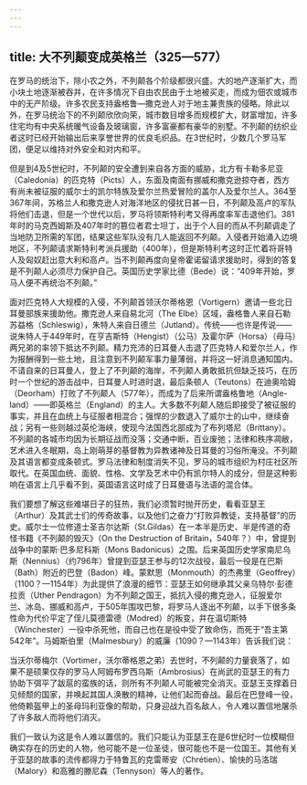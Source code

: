 ```yaml
---
---
---
```

title: 大不列颠变成英格兰（325—577）
---




在罗马的统治下，除小农之外，不列颠各个阶级都很兴盛。大的地产逐渐扩大，而小块土地逐渐被吞并，在许多情况下自由农民由于土地被买走，而成为佃农或城市中的无产阶级。许多农民支持盎格鲁—撒克逊人对于地主兼贵族的侵略。除此以外，在罗马统治下的不列颠欣欣向荣，城市数目增多而规模扩大，财富增加，许多住宅均有中央系统暖气设备及玻璃窗，许多富豪都有豪华的别墅。不列颠的纺织业者这时已经开始输出后来享誉世界的优良毛织品。在3世纪时，少数几个罗马军团，便足以维持对外安全和对内和平。

但是到4及5世纪时，不列颠的安全遭到来自各方面的威胁，北方有卡勒多尼亚（Caledonia）的匹克特（Picts）人，东面及南面有挪威和撒克逊掠夺者，西方有尚未被征服的威尔士的凯尔特族及爱尔兰热爱冒险的盖尔人及爱尔兰人。364至367年间，苏格兰人和撒克逊人对海洋地区的侵扰日甚一日，不列颠及高卢的军队将他们击退，但是一个世代以后，罗马将领斯特利考又得再度率军击退他们。381年时的马克西姆斯及407年时的篡位者君士坦丁，出于个人目的而从不列颠调走了当地防卫所需的军团，结果这些军队没有几人能返回不列颠。入侵者开始涌入边境地区，不列颠请求斯特利考派兵援助（400年），但是斯特利考这时正忙着将哥特人及匈奴赶出意大利和高卢。当不列颠再度向皇帝霍诺留请求援助时，得到的答复是不列颠人必须尽力保护自己。英国历史学家比德（Bede）说：“409年开始，罗马人便不再统治不列颠。”

面对匹克特人大规模的入侵，不列颠首领沃尔蒂格恩（Vortigern）邀请一些北日耳曼部族来援助他。撒克逊人来自易北河（The Elbe）区域，盎格鲁人来自石勒苏益格（Schleswig），朱特人来自日德兰（Jutland）。传统——也许是传说——说朱特人于449年时，在亨吉斯特（Hengist）（公马）及霍尔萨（Horsa）（母马）两兄弟的率领下抵达不列颠。精力充沛的日耳曼人击退了匹克特人和爱尔兰人，作为报酬得到一些土地，且注意到不列颠军事力量薄弱，并将这一好消息通知国内。不请自来的日耳曼人，登上了不列颠的海岸，不列颠人勇敢抵抗但缺乏技巧，在历时一个世纪的游击战中，日耳曼人时进时退，最后条顿人（Teutons）在迪奥哈姆（Deorham）打败了不列颠人（577年），而成为了后来所谓盎格鲁地（Angle-land）——即英格兰（England）的主人。大多数不列颠人随后即接受了被征服的事实，并且在血统上与征服者相混合；强悍的少数退入了威尔士的山中，继续奋战；另有一些则越过英伦海峡，使现今法国西北部成为了布列塔尼（Brittany）。不列颠的各城市均因为长期征战而没落；交通中断，百业废弛；法律和秩序凋敝，艺术进入冬眠期，岛上刚萌芽的基督教为异教诸神及日耳曼的习俗所淹没。不列颠及其语言都变成条顿式。罗马法律和制度消失不见，罗马的城市组织为村庄社区所取代。在英国血统、面貌、性格、文学及艺术中仍有凯尔特人的成分，但是这种影响在语言上几乎看不到，英国语言这时成了日耳曼语与法语的混合体。

我们要想了解这些难堪日子的狂热，我们必须暂时抛开历史，看看亚瑟王（Arthur）及其武士们的传奇故事，以及他们之奋力“打败异教徒，支持基督”的历史。威尔士一位修道士圣吉尔达斯（St.Gildas）在一本半是历史、半是传道的奇怪书籍《不列颠的毁灭》（On the Destruction of Britain，540年？）中，曾提到战争中的蒙斯·巴多尼科斯（Mons Badonicus）之围。后来英国历史学家南尼乌斯（Nennius）（约796年）曾提到亚瑟王参与的12次战役，最后一役是在巴斯（Bath）附近的巴登（Badon）峰。蒙默思（Monmouth）的杰弗里（Geoffrey）（1100？—1154年）为此提供了浪漫的细节：亚瑟王如何继承其父亲乌特尔·彭德拉贡（Uther Pendragon）为不列颠之国王，抵抗入侵的撒克逊人，征服爱尔兰、冰岛、挪威和高卢，于505年围攻巴黎，将罗马人逐出不列颠，以手下很多条性命为代价平定了侄儿莫德雷德（Modred）的叛变，并在温切斯特（Winchester）一役中杀死他，而自己也在是役中受了致命伤，而死于“吾主第542年”。马姆斯伯里（Malmesbury）的威廉（1090？—1143年）告诉我们说：

当沃尔蒂梅尔（Vortimer，沃尔蒂格恩之弟）去世时，不列颠的力量衰落了，如果不是硕果仅存的罗马人阿姆布罗西乌斯（Ambrosius）在尚武的亚瑟王的有力协助下弭平了跋扈的蛮族的话，则所有不列颠人可能被完全消灭。亚瑟王支撑着日见倾颓的国家，并唤起其国人涣散的精神，让他们起而奋战。最后在巴登峰一役，他倚赖盔甲上的圣母玛利亚像的帮助，只身迎战九百名敌人，令人难以置信地屠杀了许多敌人而将他们消灭。



我们一致认为这是令人难以置信的。我们只能认为亚瑟王在是6世纪时一位模糊但确实存在的历史的人物，他可能不是一位圣徒，很可能也不是一位国王。其他有关于亚瑟的故事的流传都得力于特鲁瓦的克雷蒂安（Chrétien）、愉快的马洛瑞（Malory）和高雅的滕尼森（Tennyson）等人的著作。